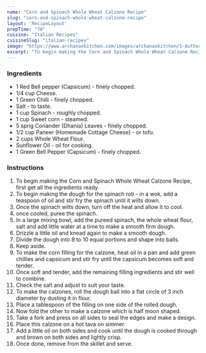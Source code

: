---
name: "Corn and Spinach Whole Wheat Calzone Recipe"
slug: "corn-and-spinach-whole-wheat-calzone-recipe"
layout: 'RecipeLayout'
prepTime: "70"
cuisine: "Italian Recipes"
cuisineSlug: "italian-recipes"
image: "https://www.archanaskitchen.com/images/archanaskitchen/1-Author/Anitha_Balaji/Corn_and_Spinach_Whole_Wheat_Calzone_Recipe-1.jpg"
excerpt: "To begin making the Corn and Spinach Whole Wheat Calzone Recipe, first get all the ingredients ready"
---

### Ingredients

- 1 Red Bell pepper (Capsicum) - finely chopped.
- 1/4 cup Cheese.
- 1 Green Chilli - finely chopped.
- Salt - to taste.
- 1 cup Spinach - roughly chopped.
- 1 cup Sweet corn - steamed.
- 5 sprig Coriander (Dhania) Leaves - finely chopped.
- 1/2 cup Paneer (Homemade Cottage Cheese) - or tofu.
- 2 cups Whole Wheat Flour.
- Sunflower Oil - oil for cooking.
- 1 Green Bell Pepper (Capsicum) - finely chopped.

### Instructions

1. To begin making the Corn and Spinach Whole Wheat Calzone Recipe, first get all the ingredients ready.
1. To begin making the dough for the spinach roti - in a wok, add a teaspoon of oil and stir fry the spinach until it wilts down.
1. Once the spinach wilts down, turn off the heat and allow it to cool.
1. once cooled, puree the spinach.
1. In a large mixing bowl, add the pureed spinach, the whole wheat flour, salt and add little water at a time to make a smooth firm dough.
1. Drizzle a little oil and knead again to make a smooth dough.
1. Divide the dough into 8 to 10 equal portions and shape into balls.
1. Keep aside.
1. To make the corn filling for the calzone, heat oil in a pan and add green chillies and capsicum and stir fry until the capsicum becomes soft and tender.
1. Once soft and tender, add the remaining filling ingredients and stir well to combine.
1. Check the salt and adjust to suit your taste.
1. To make the calzones, roll the dough ball into a flat circle of 3 inch diameter by dusting it in flour.
1. Place a tablespoon of the filling on one side of the rolled dough.
1. Now fold the other to make a calzone which is half moon shaped.
1. Take a fork and press on all sides to seal the edges and make a design.
1. Place this calzone on a hot tava on simmer.
1. Add a little oil on both sides and cook until the dough is cooked through and brown on both sides and lightly crisp.
1. Once done, remove from the skillet and serve.
